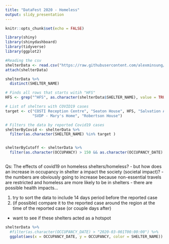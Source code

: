 ```yaml
---
title: "DataFest 2020 - Homeless"
output: slidy_presentation
---
```


```r
knitr::opts_chunk$set(echo = FALSE)
```


```r
library(shiny)
library(shinydashboard)
library(tidyverse)
library(ggplot2)

#Reading the csv
shelterData <- read.csv("https://raw.githubusercontent.com/alexminsung/ISSC/master/data/Daily%20shelter%20occpancy%20current.csv?token=APUVSRCQBS7QDHDGTMGCLMS65JGQU")
attach(shelterData)

shelterData %>% 
  distinct(SHELTER_NAME)

# Finds all rows that starts witih "HFS"
HFS <- grep("^HFS", as.character(shelterData$SHELTER_NAME), value = TRUE)

# List of shelters with COVID19 cases
target <- c("COSTI Reception Centre", "Seaton House", HFS, "Salvation Army - Maxwell Meighen", 
            "SVDP - Mary's Home", "Robertson House")

# Filters the data by reported Covid19 cases
shelterByCovid <- shelterData %>%
  filter(as.character(SHELTER_NAME) %in% target )


shelterByCutoff <- shelterData %>%
  filter(as.character(OCCUPANCY) > 150 && as.character(OCCUPANCY_DATE) == "2020-03-001T00:00:00" )



```

Qs: The effects of covid19 on homeless shelters/homeless?
- but how does an increase in occupancy in shelter a impact the society (societal impact)?
- the numbers are obviously going to increase because non-essential travels are restricted and homeless are more likely to be in shelters
- there are possible health impacts...

1. try to sort the data to include 14 days period before the reported case
2. (if possible) compare it to the reported case around the region at the time of the reported case (or couple days after)
  - want to see if these shelters acted as a hotspot

```r
shelterData %>%
  #filter(as.character(OCCUPANCY_DATE) > "2020-03-001T00:00:00") %>%
  ggplot(aes(x = OCCUPANCY_DATE, y = OCCUPANCY, color = SHELTER_NAME)) + geom_point()
```



